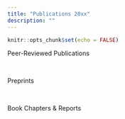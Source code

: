 ```yaml
---
title: "Publications 20xx"
description: ""
---
```


```r
knitr::opts_chunk$set(echo = FALSE)
```

<div class='headerbox'><hbox>Peer-Reviewed Publications</hbox></div><br>





<div class='headerbox'><hbox>Preprints</hbox></div><br>




<div class='headerbox'><hbox>Book Chapters & Reports</hbox></div><br>